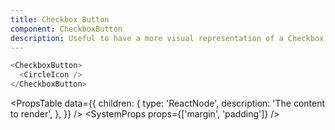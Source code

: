 ```yaml
---
title: Checkbox Button
component: CheckboxButton
description: Useful to have a more visual representation of a Checkbox.
---
```


```js live
<CheckboxButton>
  <CircleIcon />
</CheckboxButton>
```

<PropsTable
  data={{
    children: {
      type: 'ReactNode',
      description: 'The content to render',
    },
  }}
/>
<SystemProps props={['margin', 'padding']} />
